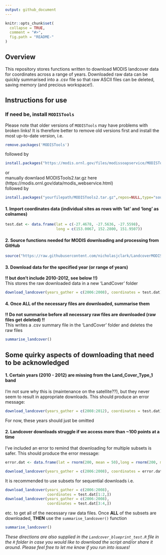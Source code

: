 ```yaml
---
output: github_document
---
```


<!-- README.md is generated from README.Rmd. Please edit that file -->

```r
knitr::opts_chunk$set(
  collapse = TRUE,
  comment = "#>",
  fig.path = "README-"
)
```

## Overview

This repository stores functions written to download MODIS landcover data for coordinates across a range of years. Downloaded raw data can be quickly summarised into a .csv file so that raw ASCII files can be deleted, saving memory (and precious workspace!). 

## Instructions for use
### If need be, install `MODISTools` 
Please note that older versions of `MODISTools` may have problems with broken links! It is therefore better to remove old versions first and install the most up-to-date version, i.e.
```r
remove.packages('MODISTools') 
```

followed by  
```r
install.packages("https://modis.ornl.gov/files/modissoapservice/MODISTools2.tar.gz",repos=NULL,type="source")
```

or  
manually downlaod MODISTools2.tar.gz here (https://modis.ornl.gov/data/modis_webservice.html)  
followed by  
```r
install.packages("yourfilepath/MODISTools2.tar.gz",repos=NULL,type="source")
```

#### 1. Import coordinates data (individual sites as rows with 'lat' and 'long' as colnames)
```r
test.dat <- data.frame(lat = c(-27.4678, -27.5636, -27.5598), 
                       long = c(153.0067, 152.2800, 151.9507))
```

#### 2. Source functions needed for MODIS downloading and processing from GitHub
```r
source("https://raw.githubusercontent.com/nicholasjclark/LandcoverMODIS/master/R/Landcover_functions.R")
```

#### 3. Download data for the specified year (or range of years)
**!! but don't include 2010-2012, see below !!)**  
This stores the raw downloaded data in a new 'LandCover' folder  
```r
download_landcover(years_gather = c(2006:2008), coordinates = test.dat)
```

#### 4. Once ALL of the necessary files are downloaded, summarise them
**!! Do not summarise before all necessary raw files are downloaded (raw files get deleted) !!**  
This writes a .csv summary file in the 'LandCover' folder and deletes the raw files  
```r
summarise_landcover()
```

## Some quirky aspects of downloading that need to be acknowledged
#### 1. Certain years (2010 - 2012) are missing from the Land_Cover_Type_1 band
I'm not sure why this is (maintenance on the satellite??), but they never seem to result in appropriate downloads.
This should produce an error message:  
```r
download_landcover(years_gather = c(2008:2012), coordinates = test.dat)
```

For now, these years should just be omitted

#### 2. Landcover downloads struggle if we access more than ~100 points at a time
I've included an error to remind that downloading for multiple subsets is safer. This should produce the error message:  
```r
error.dat <- data.frame(lat = rnorm(200, mean = 50),long = rnorm(200, mean = 50))

download_landcover(years_gather = c(2006:2008), coordinates = error.dat)
```

It is recommended to use subsets for sequential downloads i.e.
```r
download_landcover(years_gather = c(2006:2008), 
                   coordinates = test.dat[1:2,])
download_landcover(years_gather = c(2006:2008), 
                   coordinates = test.dat[3:4,])
```

etc. to get all of the necessary raw data files. Once **ALL** of the subsets are downloaded, **THEN** use the `summarise_landcover()` function
```r
summarise_landcover()
```

*These directions are also supplied in the `Landcover_blueprint_test.R` file in the `R` folder in case you would like to download the script and/or share it around. Please feel free to let me know if you run into issues!*
